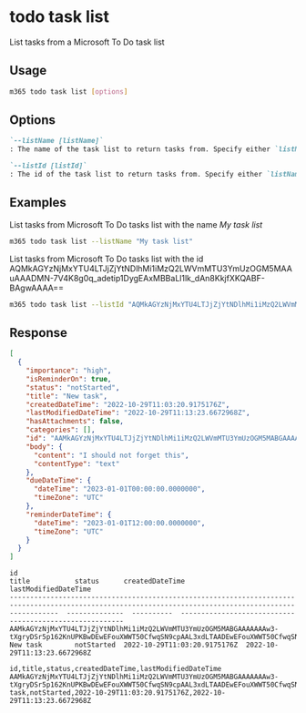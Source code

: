 
# todo task list

List tasks from a Microsoft To Do task list

## Usage

```sh
m365 todo task list [options]
```

## Options

```md defintion-list
`--listName [listName]`
: The name of the task list to return tasks from. Specify either `listName` or `listId`, not both

`--listId [listId]`
: The id of the task list to return tasks from. Specify either `listName` or `listId`, not both
```

<Global />

## Examples

List tasks from Microsoft To Do tasks list with the name _My task list_

```sh
m365 todo task list --listName "My task list"
```

List tasks from Microsoft To Do tasks list with the id AQMkAGYzNjMxYTU4LTJjZjYtNDlhMi1iMzQ2LWVmMTU3YmUzOGM5MAAuAAADMN-7V4K8g0q_adetip1DygEAxMBBaLl1lk_dAn8KkjfXKQABF-BAgwAAAA==

```sh
m365 todo task list --listId "AQMkAGYzNjMxYTU4LTJjZjYtNDlhMi1iMzQ2LWVmMTU3YmUzOGM5MAAuAAADMN-7V4K8g0q_adetip1DygEAxMBBaLl1lk_dAn8KkjfXKQABF-BAgwAAAA=="
```

## Response

<Tabs>
  <TabItem value="json" label="JSON">

  ```json
  [
    {
      "importance": "high",
      "isReminderOn": true,
      "status": "notStarted",
      "title": "New task",
      "createdDateTime": "2022-10-29T11:03:20.9175176Z",
      "lastModifiedDateTime": "2022-10-29T11:13:23.6672968Z",
      "hasAttachments": false,
      "categories": [],
      "id": "AAMkAGYzNjMxYTU4LTJjZjYtNDlhMi1iMzQ2LWVmMTU3YmUzOGM5MABGAAAAAAAw3-tXgryDSr5p162KnUPKBwDEwEFouXWWT50CfwqSN9cpAAL3xdLTAADEwEFouXWWT50CfwqSN9cpAAL3xhtSAAA=",
      "body": {
        "content": "I should not forget this",
        "contentType": "text"
      },
      "dueDateTime": {
        "dateTime": "2023-01-01T00:00:00.0000000",
        "timeZone": "UTC"
      },
      "reminderDateTime": {
        "dateTime": "2023-01-01T12:00:00.0000000",
        "timeZone": "UTC"
      }
    }
  ]
  ```

  </TabItem>
  <TabItem value="text" label="Text">

  ```text
  id                                                                                                                                                        title           status      createdDateTime               lastModifiedDateTime
  --------------------------------------------------------------------------------------------------------------------------------------------------------  --------------  ----------  ----------------------------  ----------------------------
  AAMkAGYzNjMxYTU4LTJjZjYtNDlhMi1iMzQ2LWVmMTU3YmUzOGM5MABGAAAAAAAw3-tXgryDSr5p162KnUPKBwDEwEFouXWWT50CfwqSN9cpAAL3xdLTAADEwEFouXWWT50CfwqSN9cpAAL3xhtSAAA=  New task        notStarted  2022-10-29T11:03:20.9175176Z  2022-10-29T11:13:23.6672968Z
  ```

  </TabItem>
  <TabItem value="csv" label="CSV">

  ```csv
  id,title,status,createdDateTime,lastModifiedDateTime
  AAMkAGYzNjMxYTU4LTJjZjYtNDlhMi1iMzQ2LWVmMTU3YmUzOGM5MABGAAAAAAAw3-tXgryDSr5p162KnUPKBwDEwEFouXWWT50CfwqSN9cpAAL3xdLTAADEwEFouXWWT50CfwqSN9cpAAL3xhtSAAA=,New task,notStarted,2022-10-29T11:03:20.9175176Z,2022-10-29T11:13:23.6672968Z
  ```

  </TabItem>
</Tabs>
